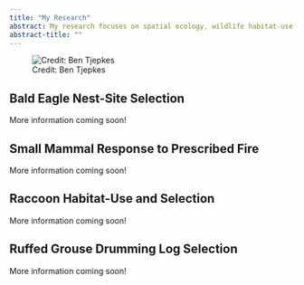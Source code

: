 ```yaml
---
title: "My Research"
abstract: My research focuses on spatial ecology, wildlife habitat-use, and using geospatial tools for conservation.
abstract-title: ""
---
```


![Credit: Ben Tjepkes](img-ben-work.png)

## Bald Eagle Nest-Site Selection

More information coming soon!

## Small Mammal Response to Prescribed Fire

More information coming soon!

## Raccoon Habitat-Use and Selection

More information coming soon!

## Ruffed Grouse Drumming Log Selection

More information coming soon!